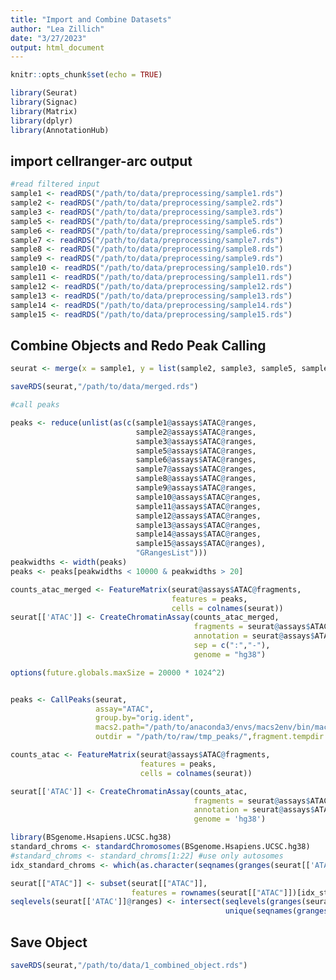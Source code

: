 ```yaml
---
title: "Import and Combine Datasets"
author: "Lea Zillich"
date: "3/27/2023"
output: html_document
---
```


```r
knitr::opts_chunk$set(echo = TRUE)

library(Seurat)
library(Signac)
library(Matrix)
library(dplyr)
library(AnnotationHub)
```

## import cellranger-arc output


```r

#read filtered input
sample1 <- readRDS("/path/to/data/preprocessing/sample1.rds")
sample2 <- readRDS("/path/to/data/preprocessing/sample2.rds")
sample3 <- readRDS("/path/to/data/preprocessing/sample3.rds")
sample5 <- readRDS("/path/to/data/preprocessing/sample5.rds")
sample6 <- readRDS("/path/to/data/preprocessing/sample6.rds")
sample7 <- readRDS("/path/to/data/preprocessing/sample7.rds")
sample8 <- readRDS("/path/to/data/preprocessing/sample8.rds")
sample9 <- readRDS("/path/to/data/preprocessing/sample9.rds")
sample10 <- readRDS("/path/to/data/preprocessing/sample10.rds")
sample11 <- readRDS("/path/to/data/preprocessing/sample11.rds")
sample12 <- readRDS("/path/to/data/preprocessing/sample12.rds")
sample13 <- readRDS("/path/to/data/preprocessing/sample13.rds")
sample14 <- readRDS("/path/to/data/preprocessing/sample14.rds")
sample15 <- readRDS("/path/to/data/preprocessing/sample15.rds")

```

## Combine Objects and Redo Peak Calling

```r
seurat <- merge(x = sample1, y = list(sample2, sample3, sample5, sample6, sample7, sample8, sample9, sample10, sample11, sample12, sample13, sample14, sample15))

saveRDS(seurat,"/path/to/data/merged.rds")

#call peaks

peaks <- reduce(unlist(as(c(sample1@assays$ATAC@ranges,
                            sample2@assays$ATAC@ranges,
                            sample3@assays$ATAC@ranges,
                            sample5@assays$ATAC@ranges,
                            sample6@assays$ATAC@ranges,
                            sample7@assays$ATAC@ranges,
                            sample8@assays$ATAC@ranges,
                            sample9@assays$ATAC@ranges,
                            sample10@assays$ATAC@ranges,
                            sample11@assays$ATAC@ranges,
                            sample12@assays$ATAC@ranges,
                            sample13@assays$ATAC@ranges,
                            sample14@assays$ATAC@ranges,
                            sample15@assays$ATAC@ranges),
                            "GRangesList")))
peakwidths <- width(peaks)
peaks <- peaks[peakwidths < 10000 & peakwidths > 20]

counts_atac_merged <- FeatureMatrix(seurat@assays$ATAC@fragments,
                                    features = peaks,
                                    cells = colnames(seurat))
seurat[['ATAC']] <- CreateChromatinAssay(counts_atac_merged,
                                         fragments = seurat@assays$ATAC@fragments,
                                         annotation = seurat@assays$ATAC@annotation,
                                         sep = c(":","-"),
                                         genome = "hg38")

options(future.globals.maxSize = 20000 * 1024^2)


peaks <- CallPeaks(seurat,
                   assay="ATAC",
                   group.by="orig.ident",
                   macs2.path="/path/to/anaconda3/envs/macs2env/bin/macs2",
                   outdir = "/path/to/raw/tmp_peaks/",fragment.tempdir = "/path/to/raw/tmp_peaks/")

counts_atac <- FeatureMatrix(seurat@assays$ATAC@fragments,
                             features = peaks,
                             cells = colnames(seurat))

seurat[['ATAC']] <- CreateChromatinAssay(counts_atac,
                                         fragments = seurat@assays$ATAC@fragments,
                                         annotation = seurat@assays$ATAC@annotation,
                                         genome = 'hg38')

library(BSgenome.Hsapiens.UCSC.hg38)
standard_chroms <- standardChromosomes(BSgenome.Hsapiens.UCSC.hg38)
#standard_chroms <- standard_chroms[1:22] #use only autosomes
idx_standard_chroms <- which(as.character(seqnames(granges(seurat[['ATAC']]))) %in% standard_chroms)

seurat[["ATAC"]] <- subset(seurat[["ATAC"]],
                           features = rownames(seurat[["ATAC"]])[idx_standard_chroms])
seqlevels(seurat[['ATAC']]@ranges) <- intersect(seqlevels(granges(seurat[['ATAC']])),
                                                unique(seqnames(granges(seurat[['ATAC']]))))

```

## Save Object

```r
saveRDS(seurat,"/path/to/data/1_combined_object.rds")
```
